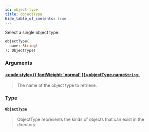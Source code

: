 ```yaml
---
id: object-type
title: objectType
hide_table_of_contents: true
---
```








Select a single object type.

```graphql
objectType(
  name: String!
): ObjectType!
```


### Arguments

#### [<code style={{ fontWeight: 'normal' }}>objectType.<b>name</b></code>](#)<Bullet />[`String!`](/docs/directory-api-reference/schema/common/scalars/string) <Badge class="secondary" text="non-null"/> <Badge class="secondary" text="scalar"/> <Badge class="secondary" text="common"/>
> The name of the object type to retrieve.
> 

### Type

#### [`ObjectType`](/docs/directory-api-reference/schema/object-types/objects/object-type) <Badge class="secondary" text="object"/> <Badge class="secondary" text="object-types"/>
> ObjectType represents the kinds of objects that can exist in the directory.
> 





